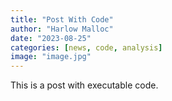 ```yaml
---
title: "Post With Code"
author: "Harlow Malloc"
date: "2023-08-25"
categories: [news, code, analysis]
image: "image.jpg"
---
```


This is a post with executable code.
